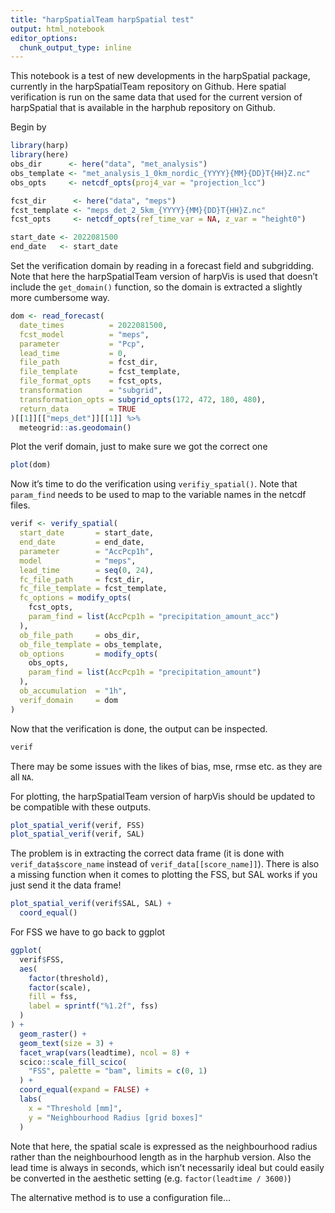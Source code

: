 ```yaml
---
title: "harpSpatialTeam harpSpatial test"
output: html_notebook
editor_options: 
  chunk_output_type: inline
---
```


This notebook is a test of new developments in the harpSpatial package, currently in the harpSpatialTeam repository on Github. Here spatial verification is run on the same data that used for the current version of harpSpatial that is available in the harphub repository on Github. 

Begin by 

```r
library(harp)
library(here)
obs_dir      <- here("data", "met_analysis")
obs_template <- "met_analysis_1_0km_nordic_{YYYY}{MM}{DD}T{HH}Z.nc"
obs_opts     <- netcdf_opts(proj4_var = "projection_lcc")

fcst_dir      <- here("data", "meps")
fcst_template <- "meps_det_2_5km_{YYYY}{MM}{DD}T{HH}Z.nc"
fcst_opts     <- netcdf_opts(ref_time_var = NA, z_var = "height0")

start_date <- 2022081500
end_date   <- start_date
```

Set the verification domain by reading in a forecast field and subgridding. Note that here the harpSpatialTeam version of harpVis is used that doesn't include the `get_domain()` function, so the domain is extracted a slightly more cumbersome way. 
```r
dom <- read_forecast(
  date_times          = 2022081500,
  fcst_model          = "meps", 
  parameter           = "Pcp",
  lead_time           = 0,
  file_path           = fcst_dir,
  file_template       = fcst_template,
  file_format_opts    = fcst_opts,
  transformation      = "subgrid",
  transformation_opts = subgrid_opts(172, 472, 180, 480),
  return_data         = TRUE 
)[[1]][["meps_det"]][[1]] %>% 
  meteogrid::as.geodomain()
```

Plot the verif domain, just to make sure we got the correct one
```r
plot(dom)
```

Now it's time to do the verification using `verifiy_spatial()`. Note that `param_find` needs to be used to map to the variable names in the netcdf files. 
```r
verif <- verify_spatial(
  start_date       = start_date,
  end_date         = end_date, 
  parameter        = "AccPcp1h",
  model            = "meps",
  lead_time        = seq(0, 24),
  fc_file_path     = fcst_dir, 
  fc_file_template = fcst_template,
  fc_options = modify_opts(
    fcst_opts, 
    param_find = list(AccPcp1h = "precipitation_amount_acc")
  ),
  ob_file_path     = obs_dir,
  ob_file_template = obs_template,
  ob_options       = modify_opts(
    obs_opts, 
    param_find = list(AccPcp1h = "precipitation_amount")
  ),
  ob_accumulation  = "1h",
  verif_domain     = dom
)
```

Now that the verification is done, the output can be inspected.
```r
verif
```

There may be some issues with the likes of bias, mse, rmse etc. as they are all `NA`. 

For plotting, the harpSpatialTeam version of harpVis should be updated to be compatible with these outputs.
```r
plot_spatial_verif(verif, FSS)
plot_spatial_verif(verif, SAL)
```

The problem is in extracting the correct data frame (it is done with `verif_data$score_name` instead of `verif_data[[score_name]]`). There is also a missing function when it comes to plotting the FSS, but SAL works if you just send it the data frame!

```r
plot_spatial_verif(verif$SAL, SAL) +
  coord_equal()
```

For FSS we have to go back to ggplot
```r
ggplot(
  verif$FSS, 
  aes(
    factor(threshold), 
    factor(scale), 
    fill = fss, 
    label = sprintf("%1.2f", fss)
  )
) +
  geom_raster() +
  geom_text(size = 3) +
  facet_wrap(vars(leadtime), ncol = 8) +
  scico::scale_fill_scico(
    "FSS", palette = "bam", limits = c(0, 1)
  ) +
  coord_equal(expand = FALSE) +
  labs(
    x = "Threshold [mm]",
    y = "Neighbourhood Radius [grid boxes]"
  )
```

Note that here, the spatial scale is expressed as the neighbourhood radius rather than the neighbourhood length as in the harphub version. Also the lead time is always in seconds, which isn't necessarily ideal but could easily be converted in the aesthetic setting (e.g. `factor(leadtime / 3600)`)

The alternative method is to use a configuration file...
